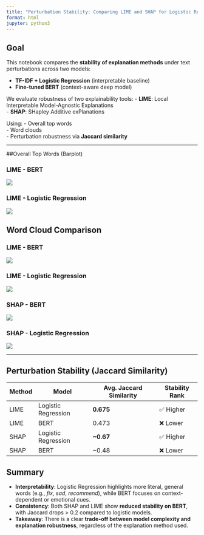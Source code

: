```yaml
---
title: "Perturbation Stability: Comparing LIME and SHAP for Logistic Regression and BERT"
format: html
jupyter: python3
---
```


## Goal

This notebook compares the **stability of explanation methods** under text perturbations across two models:

- **TF-IDF + Logistic Regression** (interpretable baseline)  
- **Fine-tuned BERT** (context-aware deep model)

We evaluate robustness of two explainability tools:
- **LIME**: Local Interpretable Model-Agnostic Explanations  
- **SHAP**: SHapley Additive exPlanations

Using:
- Overall top words  
- Word clouds  
- Perturbation robustness via **Jaccard similarity**

---

##Overall Top Words (Barplot)

### LIME - BERT
![](https://rain-shi.github.io/lime-nlp-stability/lime_bert_files/figure-html/cell-6-output-1.png)

### LIME - Logistic Regression
![](https://rain-shi.github.io/lime-nlp-stability/lime_logistics_files/figure-html/cell-5-output-1.png)


## Word Cloud Comparison

### LIME - BERT
![](https://rain-shi.github.io/lime-nlp-stability/lime_bert_files/figure-html/cell-7-output-1.png)

### LIME - Logistic Regression
![](https://rain-shi.github.io/lime-nlp-stability/lime_logistics_files/figure-html/cell-6-output-1.png)

### SHAP - BERT
![](https://rain-shi.github.io/lime-nlp-stability/shap_bert_files/figure-html/cell-6-output-1.png)

### SHAP - Logistic Regression
![](https://rain-shi.github.io/lime-nlp-stability/shap_logistics_files/figure-html/cell-5-output-1.png)

---

## Perturbation Stability (Jaccard Similarity)

| Method | Model               | Avg. Jaccard Similarity | Stability Rank |
|--------|---------------------|--------------------------|----------------|
| LIME   | Logistic Regression | **0.675**                | ✅ Higher      |
| LIME   | BERT                | 0.473                    | ❌ Lower       |
| SHAP   | Logistic Regression | **~0.67**                | ✅ Higher      |
| SHAP   | BERT                | ~0.48                    | ❌ Lower       |

## Summary

- **Interpretability**: Logistic Regression highlights more literal, general words (e.g., *fix*, *sad*, *recommend*), while BERT focuses on context-dependent or emotional cues.
- **Consistency**: Both SHAP and LIME show **reduced stability on BERT**, with Jaccard drops > 0.2 compared to logistic models.
- **Takeaway**: There is a clear **trade-off between model complexity and explanation robustness**, regardless of the explanation method used.

